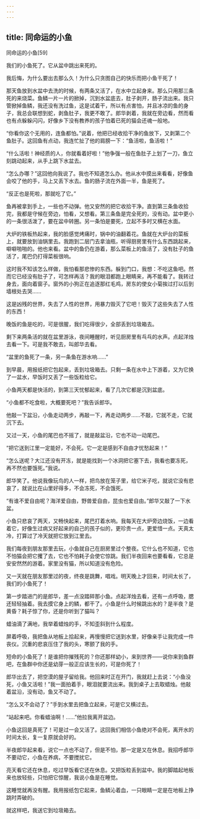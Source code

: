 ```yaml
---
---
---
```

title: 同命运的小鱼
---




同命运的小鱼[59]



我们的小鱼死了。它从盆中跳出来死的。

我后悔，为什么要出去那么久！为什么只贪图自己的快乐而把小鱼干死了！

那天鱼放到水盆中去洗的时候，有两条又活了，在水中立起身来。那么只用那三条死的来烧菜。鱼鳞一片一片的掀掉，沉到水盆底去，肚子剥开，肠子流出来。我只管掀掉鱼鳞，我还没有洗过鱼，这是试着干，所以有点害怕，并且冰凉的鱼的身子，我总会联想到蛇，剥鱼肚子，我更不敢了。郎华剥着，我就在旁边看，然而看也有点躲躲闪闪，好像乡下没有教养的孩子怕着已死的猫会还魂一般地。

“你看你这个无用的，连鱼都怕。”说着，他把已经收拾干净的鱼放下，又剥第二个鱼肚子。这回鱼有点动，我连忙扯了他的肩膀一下：“鱼活啦，鱼活啦！”

“什么活啦！神经质的人，你就看着好啦！”他争强一般在鱼肚子上划了一刀，鱼立刻跳动起来，从手上跳下水盆去。

“怎么办哪？”这回他向我说了。我也不知道怎么办。他从水中摸出来看看，好像鱼会咬了他的手，马上又丢下水去。鱼的肠子流在外面一半，鱼是死了。

“反正也是死啦，那就吃了它。”

鱼再被拿到手上，一些也不动弹。他又安然的把它收拾干净。直到第三条鱼收拾完，我都是守候在旁边，怕看，又想看。第三条鱼是完全死的，没有动。盆中更小的一条很活泼了，要在盆中转圈。另一条怕是要死，立起不多时又横在水面。

大炉的铁板热起来，我的脸感觉烤痛时，锅中的油翻着花。鱼就在大炉台的菜板上，就要放到油锅里去。我跑到二层门去拿油瓶，听得厨房里有什么东西跳起来，噼噼啪啪的。他也来看。盆中的鱼仍在游着，那么菜板上的鱼活了，没有肚子的鱼活了，尾巴仍打得菜板很响。

这时我不知该怎么样做，我怕看那悲惨的东西。躲到门口，我想：不吃这鱼吧。然而它已经没有肚子了，可怎样再活？我的眼泪都跑上眼睛来，再不能看了。我转过身去，面向着窗子。窗外的小狗正在追逐那红毛鸡，房东的使女小菊挨过打以后到墙根处去哭……

这是凶残的世界，失去了人性的世界，用暴力毁灭了它吧！毁灭了这些失去了人性的东西！

晚饭的鱼是吃的，可是很腥，我们吃得很少，全部丢到垃圾箱去。

剩下来两条活的就在盆里游泳，夜间睡醒时，听见厨房里有乓乓的水声。点起洋烛去看一下。可是我不敢去，叫郎华去看。

“盆里的鱼死了一条，另一条鱼在游水响……”

到早晨，用报纸把它包起来，丢到垃圾箱去。只剩一条在水中上下游着，又为它换了一盆水，早饭时又丢了一些饭粒给它。

小鱼两天都是快活的，到第三天忧郁起来，看了几次它都是沉到盆底。

“小鱼都不吃食啦，大概要死吧？”我告诉郎华。

他敲一下盆沿，小鱼走动两步，再敲一下，再走动两步……不敲，它就不走，它就沉下去。

又过一天，小鱼的尾巴也不摇了，就是敲盆沿，它也不动一动尾巴。

“把它送到江里一定能好，不会死。它一定是感到不自由才忧愁起来！”

“怎么送呢？大江还没有开冻，就是能找到一个冰洞把它塞下去，我看也要冻死，再不然也要饿死。”我说。

郎华笑了。他说我像玩鸟的人一样，把鸟放在笼子里，给它米子吃，就说它没有悲哀了，就说比在山里好得多，不会冻死，不会饿死。

“有谁不爱自由呢？海洋爱自由，野兽爱自由，昆虫也爱自由。”郎华又敲了一下水盆。

小鱼只悲哀了两天，又畅快起来，尾巴打着水响。我每天在大炉旁边烧饭，一边看着它，好像生过病又好起来的自己的孩子似的，更珍贵一点，更爱惜一点。天真太冷，打算过了冷天就把它放到江里去。

我们每夜到朋友那里去玩，小鱼就自己在厨房里过个整夜。它什么也不知道，它也不怕猫会把它攫了去，它也不怕耗子会使它惊跳。我们半夜回来也要看看，它总是安安然然的游着。家里没有猫，所以知道没有危险。

又一天就在朋友那里过的夜，终夜是跳舞，唱戏。明天晚上才回来，时间太长了，我们的小鱼死了！

第一步踏进门的是郎华，差一点没踏碎那小鱼。点起洋烛去看，还有一点呼吸，腮还轻轻抽着。我去摸它身上的鳞，都干了。小鱼是什么时候跳出水的？是半夜？是黄昏？耗子惊了你，还是你听到了猫叫？

蜡油滴了满地，我举着蜡烛的手，不知歪斜到什么程度。

屏着呼吸，我把鱼从地板上拾起来，再慢慢把它送到水里，好像亲手让我完成一件丧仪。沉重的悲哀压住了我的头，寒颤了我的手。

短命的小鱼死了！是谁把你摧残死的？你还那样幼小，来到世界——说你来到鱼群吧，在鱼群中你还是幼芽一般正应该生长的，可是你死了！

郎华出去了，把空漠的屋子留给我。他回来时正在开门，我就赶上去说：“小鱼没死，小鱼又活啦！”我一面拍着手，眼泪就要流出来。我到桌子上去取蜡烛。他敲着盆沿，没有动，鱼又不动了。

“怎么又不会动了？”手到水里去把鱼立起来，可是它又横过去。

“站起来吧。你看蜡油啊！……”他拉我离开盆边。

小鱼这回是真死了！可是过一会又活了。这回我们相信小鱼绝对不会死，离开水的时间太长，复一复原就会好的。

半夜郎华起来看，说它一点也不动了，但是不怕，那一定是又在休息。我招呼郎华不要动它，小鱼在养病，不要搅扰它。

亮天看它还在休息，吃过早饭看它还在休息。又把饭粒丢到盆中。我的脚踏起地板来也放轻些，只怕把它惊醒，我说小鱼是在睡觉。

这睡觉就再没有醒。我用报纸包它起来，鱼鳞沁着血，一只眼睛一定是在地板上挣跳时弄破的。

就这样吧，我送它到垃圾箱去。